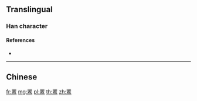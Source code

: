 {{character info/new}}
{{also|羆}}
==Translingual==

===Han character===
{{Han char|rn=122|rad=网|as=09|sn=14|four=|canj=WLGIF|ids=⿳罒去灬}}

====References====
* {{Han ref|kx=0949.021|hdz=42922.040|uh=7F74|ud=32628}}

----

==Chinese==
{{zh-see|羆}}

[[fr:罴]]
[[mg:罴]]
[[pl:罴]]
[[th:罴]]
[[zh:罴]]